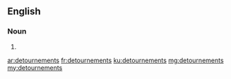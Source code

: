 {{also|détournements}}
==English==

===Noun===
{{head|en|noun plural form}}

# {{plural of|detournement|lang=en}}

[[ar:detournements]]
[[fr:detournements]]
[[ku:detournements]]
[[mg:detournements]]
[[my:detournements]]